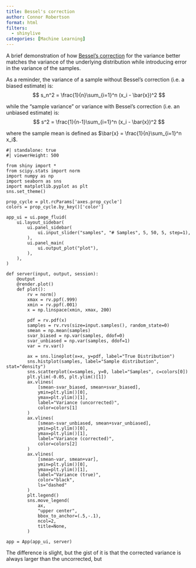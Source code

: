 ```yaml
---
title: Bessel's correction
author: Connor Robertson
format: html
filters:
  - shinylive
categories: [Machine Learning]
---
```


A brief demonstration of how [Bessel's correction](https://en.wikipedia.org/wiki/Bessel's_correction) for the variance better matches the variance of the underlying distribution while introducing error in the variance of the samples.

As a reminder, the variance of a sample without Bessel's correction (i.e. a biased estimate) is:
$$
s_n^2 = \frac{1}{n}\sum_{i=1}^n (x_i - \bar{x})^2
$$

while the "sample variance" or variance with Bessel's correction (i.e. an unbiased estimate) is:
$$
s^2 = \frac{1}{n-1}\sum_{i=1}^n (x_i - \bar{x})^2
$$

where the sample mean is defined as $\bar{x} = \frac{1}{n}\sum_{i=1}^n x_i$.

```shinylive-python
#| standalone: true
#| viewerHeight: 500

from shiny import *
from scipy.stats import norm
import numpy as np
import seaborn as sns
import matplotlib.pyplot as plt
sns.set_theme()

prop_cycle = plt.rcParams['axes.prop_cycle']
colors = prop_cycle.by_key()['color']

app_ui = ui.page_fluid(
    ui.layout_sidebar(
        ui.panel_sidebar(
            ui.input_slider("samples", "# Samples", 5, 50, 5, step=1),
        ),
        ui.panel_main(
            ui.output_plot("plot"),
        ),
    ),
)

def server(input, output, session):
    @output
    @render.plot()
    def plot():
        rv = norm()
        xmax = rv.ppf(.999)
        xmin = rv.ppf(.001)
        x = np.linspace(xmin, xmax, 200)

        pdf = rv.pdf(x)
        samples = rv.rvs(size=input.samples(), random_state=0)
        smean = np.mean(samples)
        svar_biased = np.var(samples, ddof=0)
        svar_unbiased = np.var(samples, ddof=1)
        var = rv.var()

        ax = sns.lineplot(x=x, y=pdf, label="True Distribution")
        sns.histplot(samples, label="Sample distribution", stat="density")
        sns.scatterplot(x=samples, y=0, label="Samples", c=colors[0])
        plt.ylim(-0.05, plt.ylim()[1])
        ax.vlines(
            [smean-svar_biased, smean+svar_biased],
            ymin=plt.ylim()[0],
            ymax=plt.ylim()[1],
            label="Variance (uncorrected)",
            color=colors[1]
        )
        ax.vlines(
            [smean-svar_unbiased, smean+svar_unbiased],
            ymin=plt.ylim()[0],
            ymax=plt.ylim()[1],
            label="Variance (corrected)",
            color=colors[2]
        )
        ax.vlines(
            [smean-var, smean+var],
            ymin=plt.ylim()[0],
            ymax=plt.ylim()[1],
            label="Variance (true)",
            color="black",
            ls="dashed"
        )
        plt.legend()
        sns.move_legend(
            ax,
            "upper center",
            bbox_to_anchor=(.5,-.1),
            ncol=2,
            title=None,
        )

app = App(app_ui, server)

```

The difference is slight, but the gist of it is that the corrected variance is always larger than the uncorrected, but
